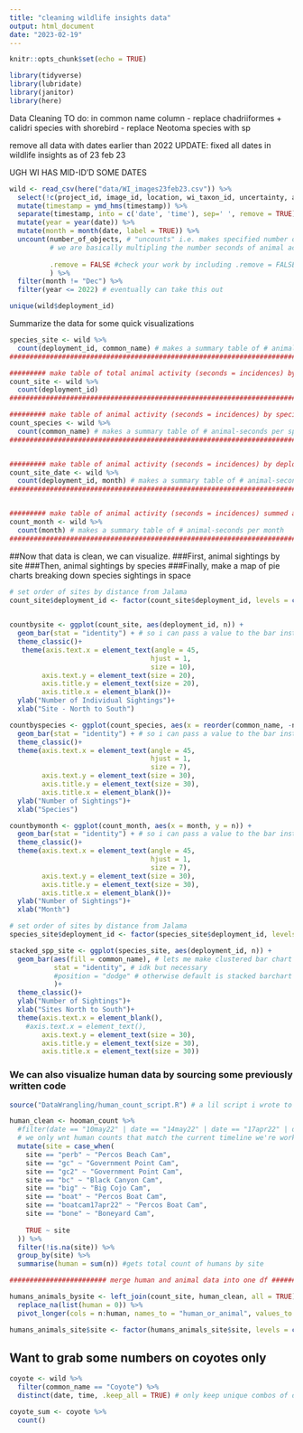 ```yaml
---
title: "cleaning wildlife insights data"
output: html_document
date: "2023-02-19"
---
```


```r
knitr::opts_chunk$set(echo = TRUE)

library(tidyverse)
library(lubridate)
library(janitor)
library(here)
```


Data Cleaning TO do:
in common name column
- replace chadriiformes + calidri species with shorebird
- replace Neotoma species with sp

remove all data with dates earlier than 2022
UPDATE: fixed all dates in wildlife insights as of 23 feb 23

UGH WI HAS MID-ID'D SOME DATES


```r

wild <- read_csv(here("data/WI_images23feb23.csv")) %>% 
  select(!c(project_id, image_id, location, wi_taxon_id, uncertainty, age, sex, animal_recognizable, individual_id, individual_animal_notes, highlighted, cv_confidence, license)) %>% 
  mutate(timestamp = ymd_hms(timestamp)) %>% 
  separate(timestamp, into = c('date', 'time'), sep=' ', remove = TRUE) %>% 
  mutate(year = year(date)) %>% 
  mutate(month = month(date, label = TRUE)) %>% 
  uncount(number_of_objects, # "uncounts" i.e. makes specified number of copies of the row based on the # in how_many
          # we are basically multipling the number seconds of animal activity by the number of animals in the capture - this is fine...
          
          .remove = FALSE #check your work by including .remove = FALSE... this keeps the column where the #of copies to make was stored. default is to delete it
          ) %>% 
  filter(month != "Dec") %>% 
  filter(year <= 2022) # eventually can take this out 

unique(wild$deployment_id)

```

Summarize the data for some quick visualizations
```r

species_site <- wild %>%
  count(deployment_id, common_name) # makes a summary table of # animal-seconds per species per deployment_id per site
########################################################################################

######### make table of total animal activity (seconds = incidences) by deployment_id ###########
count_site <- wild %>%
  count(deployment_id)
########################################################################################

######### make table of animal activity (seconds = incidences) by species summed across all deployment_ids ###########
count_species <- wild %>%
  count(common_name) # makes a summary table of # animal-seconds per species per deployment_id per month
########################################################################################


######### make table of animal activity (seconds = incidences) by deployment_id by date ###########
count_site_date <- wild %>%
  count(deployment_id, month) # makes a summary table of # animal-seconds per species per deployment_id per month
########################################################################################


######### make table of animal activity (seconds = incidences) summed across all deployment_ids by date ###########
count_month <- wild %>%
  count(month) # makes a summary table of # animal-seconds per month
########################################################################################

```

##Now that data is clean, we can visualize. 
###First, animal sightings by site 
###Then, animal sightings by species
###Finally, make a map of pie charts breaking down species sightings in space
```r

# set order of sites by distance from Jalama
count_site$deployment_id <- factor(count_site$deployment_id, levels = c("Boathouse Cam", "Sudden Canyon Cam", "Old Fencepost Cam" , "Black Canyon Cam", "North Beach Fort Cam", "North Vista Spring Cam", "North Beach Canyon Cam","Cove Cam", "Govies Cliff Cam", "Big Cojo Cam"  ,"Percos Driftwood Cam" , "Percos Boat Cam","Percos Beach Cam", "Percos Log Cam" , "Percos Post Cam"  , "Damsite Creek Cam")) # arranged them north to south
 

countbysite <- ggplot(count_site, aes(deployment_id, n)) +
  geom_bar(stat = "identity") + # so i can pass a value to the bar instead of having ggplot count for me
  theme_classic()+
   theme(axis.text.x = element_text(angle = 45, 
                                   hjust = 1, 
                                   size = 10),
        axis.text.y = element_text(size = 20),
        axis.title.y = element_text(size = 20),
        axis.title.x = element_blank())+
  ylab("Number of Individual Sightings")+
  xlab("Site - North to South")

```

```r

countbyspecies <- ggplot(count_species, aes(x = reorder(common_name, -n), n)) +
  geom_bar(stat = "identity") + # so i can pass a value to the bar instead of having ggplot count for me
  theme_classic()+
  theme(axis.text.x = element_text(angle = 45, 
                                   hjust = 1, 
                                   size = 7),
        axis.text.y = element_text(size = 30),
        axis.title.y = element_text(size = 30),
        axis.title.x = element_blank())+
  ylab("Number of Sightings")+
  xlab("Species")

```
```r

countbymonth <- ggplot(count_month, aes(x = month, y = n)) +
  geom_bar(stat = "identity") + # so i can pass a value to the bar instead of having ggplot count for me
  theme_classic()+
  theme(axis.text.x = element_text(angle = 45, 
                                   hjust = 1, 
                                   size = 7),
        axis.text.y = element_text(size = 30),
        axis.title.y = element_text(size = 30),
        axis.title.x = element_blank())+
  ylab("Number of Sightings")+
  xlab("Month")

```

```r

# set order of sites by distance from Jalama
species_site$deployment_id <- factor(species_site$deployment_id, levels = c("Boathouse Cam", "Sudden Canyon Cam", "Old Fencepost Cam" , "Black Canyon Cam", "North Beach Fort Cam", "North Vista Spring Cam", "North Beach Canyon Cam","Cove Cam", "Govies Cliff Cam", "Big Cojo Cam"  ,"Percos Driftwood Cam" , "Percos Boat Cam","Percos Beach Cam", "Percos Log Cam" , "Percos Post Cam"  , "Damsite Creek Cam")) # arranged them north to south

stacked_spp_site <- ggplot(species_site, aes(deployment_id, n)) +
  geom_bar(aes(fill = common_name), # lets me make clustered bar chart
           stat = "identity", # idk but necessary
           #position = "dodge" # otherwise default is stacked barchart
           )+
  theme_classic()+ 
  ylab("Number of Sightings")+
  xlab("Sites North to South")+
  theme(axis.text.x = element_blank(),
    #axis.text.x = element_text(),
        axis.text.y = element_text(size = 30),
        axis.title.y = element_text(size = 30),
        axis.title.x = element_text(size = 30))

```

### We can also visualize human data by sourcing some previously written code
```r
source("DataWrangling/human_count_script.R") # a lil script i wrote to get the human data into a nice neat little summary table of human seconds by site. it's called hooman_count

human_clean <- hooman_count %>% 
  #filter(date == "10may22" | date == "14may22" | date == "17apr22" | date == "28apr22" | date == "5apr22") %>% 
  # we only wnt human counts that match the current timeline we're working with, may and april
  mutate(site = case_when(
    site == "perb" ~ "Percos Beach Cam",
    site == "gc" ~ "Government Point Cam",
    site == "gc2" ~ "Government Point Cam",
    site == "bc" ~ "Black Canyon Cam",
    site == "big" ~ "Big Cojo Cam",
    site == "boat" ~ "Percos Boat Cam",
    site == "boatcam17apr22" ~ "Percos Boat Cam",
    site == "bone" ~ "Boneyard Cam",
    
    TRUE ~ site
  )) %>% 
  filter(!is.na(site)) %>% 
  group_by(site) %>% 
  summarise(human = sum(n)) #gets total count of humans by site

######################## merge human and animal data into one df ########################

humans_animals_bysite <- left_join(count_site, human_clean, all = TRUE) %>% 
  replace_na(list(human = 0)) %>% 
  pivot_longer(cols = n:human, names_to = "human_or_animal", values_to = "count") # pivot for ggplot (im crying)

humans_animals_site$site <- factor(humans_animals_site$site, levels = c("vsc", "vof", "bc", "fort", "nvs", "nbc","cov", "gov", "pd", "pb", "pl", "pp", "dam")) # arranged them north to south

```

## Want to grab some numbers on coyotes only

```r

coyote <- wild %>% 
  filter(common_name == "Coyote") %>% 
  distinct(date, time, .keep_all = TRUE) # only keep unique combos of date and time to reduce the 8x thing

coyote_sum <- coyote %>% 
  count()

```

